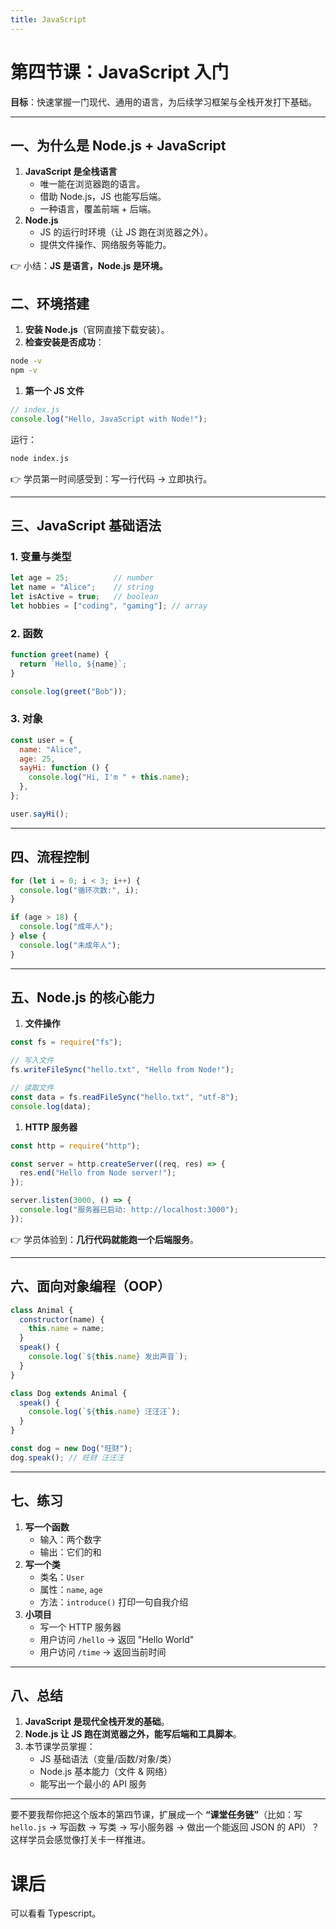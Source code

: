 ```yaml
---
title: JavaScript
---
```


# 第四节课：JavaScript 入门

**目标**：快速掌握一门现代、通用的语言，为后续学习框架与全栈开发打下基础。

------

## 一、为什么是 Node.js + JavaScript

1. **JavaScript 是全栈语言**
   - 唯一能在浏览器跑的语言。
   - 借助 Node.js，JS 也能写后端。
   - 一种语言，覆盖前端 + 后端。
2. **Node.js**
   - JS 的运行时环境（让 JS 跑在浏览器之外）。
   - 提供文件操作、网络服务等能力。

👉 小结：**JS 是语言，Node.js 是环境。**

## 二、环境搭建

1. **安装 Node.js**（官网直接下载安装）。
2. **检查安装是否成功**：

```bash
node -v
npm -v
```

1. **第一个 JS 文件**

```js
// index.js
console.log("Hello, JavaScript with Node!");
```

运行：

```bash
node index.js
```

👉 学员第一时间感受到：写一行代码 → 立即执行。

------

## 三、JavaScript 基础语法

### 1. 变量与类型

```js
let age = 25;          // number
let name = "Alice";    // string
let isActive = true;   // boolean
let hobbies = ["coding", "gaming"]; // array
```

### 2. 函数

```js
function greet(name) {
  return `Hello, ${name}`;
}

console.log(greet("Bob"));
```

### 3. 对象

```js
const user = {
  name: "Alice",
  age: 25,
  sayHi: function () {
    console.log("Hi, I'm " + this.name);
  },
};

user.sayHi();
```

------

## 四、流程控制

```js
for (let i = 0; i < 3; i++) {
  console.log("循环次数:", i);
}

if (age > 18) {
  console.log("成年人");
} else {
  console.log("未成年人");
}
```

------

## 五、Node.js 的核心能力

1. **文件操作**

```js
const fs = require("fs");

// 写入文件
fs.writeFileSync("hello.txt", "Hello from Node!");

// 读取文件
const data = fs.readFileSync("hello.txt", "utf-8");
console.log(data);
```

1. **HTTP 服务器**

```js
const http = require("http");

const server = http.createServer((req, res) => {
  res.end("Hello from Node server!");
});

server.listen(3000, () => {
  console.log("服务器已启动: http://localhost:3000");
});
```

👉 学员体验到：**几行代码就能跑一个后端服务**。

------

## 六、面向对象编程（OOP）

```js
class Animal {
  constructor(name) {
    this.name = name;
  }
  speak() {
    console.log(`${this.name} 发出声音`);
  }
}

class Dog extends Animal {
  speak() {
    console.log(`${this.name} 汪汪汪`);
  }
}

const dog = new Dog("旺财");
dog.speak(); // 旺财 汪汪汪
```

------

## 七、练习

1. **写一个函数**
   - 输入：两个数字
   - 输出：它们的和
2. **写一个类**
   - 类名：`User`
   - 属性：`name`, `age`
   - 方法：`introduce()` 打印一句自我介绍
3. **小项目**
   - 写一个 HTTP 服务器
   - 用户访问 `/hello` → 返回 "Hello World"
   - 用户访问 `/time` → 返回当前时间

------

## 八、总结

1. **JavaScript 是现代全栈开发的基础**。
2. **Node.js 让 JS 跑在浏览器之外，能写后端和工具脚本**。
3. 本节课学员掌握：
   - JS 基础语法（变量/函数/对象/类）
   - Node.js 基本能力（文件 & 网络）
   - 能写出一个最小的 API 服务

------

要不要我帮你把这个版本的第四节课，扩展成一个 **“课堂任务链”**（比如：写 `hello.js` → 写函数 → 写类 → 写小服务器 → 做出一个能返回 JSON 的 API）？这样学员会感觉像打关卡一样推进。









# 课后

可以看看 Typescript。
